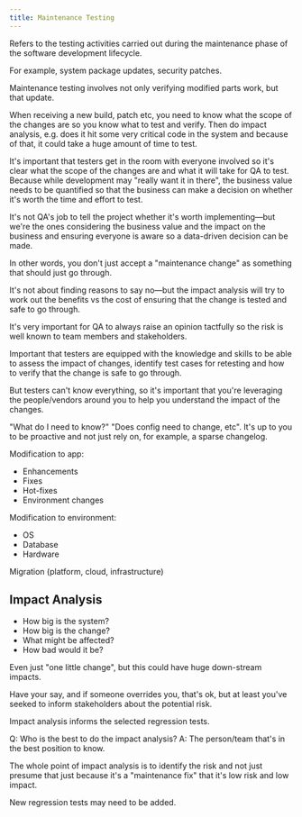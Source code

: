 ```yaml
---
title: Maintenance Testing
---
```


Refers to the testing activities carried out during the maintenance phase of the software development lifecycle.

For example, system package updates, security patches.

Maintenance testing involves not only verifying modified parts work, but that update.

When receiving a new build, patch etc, you need to know what the scope of the changes are so you know what to test and verify. Then do impact analysis, e.g. does it hit some very critical code in the system and because of that, it could take a huge amount of time to test.

It's important that testers get in the room with everyone involved so it's clear what the scope of the changes are and what it will take for QA to test. Because while development may "really want it in there", the business value needs to be quantified so that the business can make a decision on whether it's worth the time and effort to test.

It's not QA's job to tell the project whether it's worth implementing—but we're the ones considering the business value and the impact on the business and ensuring everyone is aware so a data-driven decision can be made.

In other words, you don't just accept a "maintenance change" as something that should just go through.

It's not about finding reasons to say no—but the impact analysis will try to work out the benefits vs the cost of ensuring that the change is tested and safe to go through.

It's very important for QA to always raise an opinion tactfully so the risk is well known to team members and stakeholders.

Important that testers are equipped with the knowledge and skills to be able to assess the impact of changes, identify test cases for retesting and how to verify that the change is safe to go through.

But testers can't know everything, so it's important that you're leveraging the people/vendors around you to help you understand the impact of the changes.

"What do I need to know?" "Does config need to change, etc". It's up to you to be proactive and not just rely on, for example, a sparse changelog.

Modification to app:
- Enhancements
- Fixes
- Hot-fixes
- Environment changes

Modification to environment:
- OS
- Database
- Hardware

Migration (platform, cloud, infrastructure)

## Impact Analysis

- How big is the system?
- How big is the change?
- What might be affected?
- How bad would it be?

Even just "one little change", but this could have huge down-stream impacts.

Have your say, and if someone overrides you, that's ok, but at least you've seeked to inform stakeholders about the potential risk.

Impact analysis informs the selected regression tests.

Q: Who is the best to do the impact analysis?
A: The person/team that's in the best position to know.

The whole point of impact analysis is to identify the risk and not just presume that just because it's a "maintenance fix" that it's low risk and low impact.

New regression tests may need to be added.